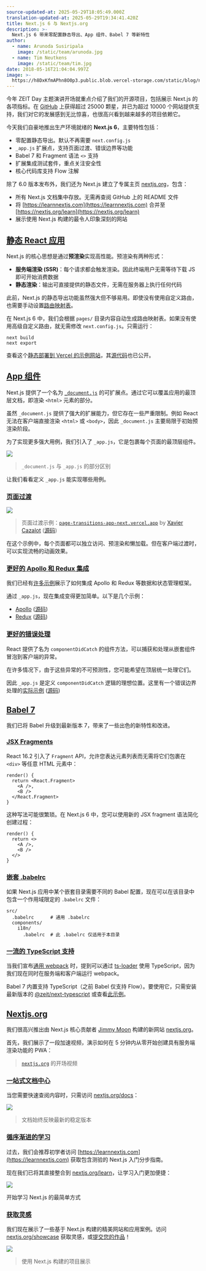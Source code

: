 ```yaml
---
source-updated-at: 2025-05-29T18:05:49.000Z
translation-updated-at: 2025-05-29T19:34:41.420Z
title: Next.js 6 与 Nextjs.org
description: >-
  Next.js 6 带来零配置静态导出、App 组件、Babel 7 等新特性
author:
  - name: Arunoda Susiripala
    image: /static/team/arunoda.jpg
  - name: Tim Neutkens
    image: /static/team/tim.jpg
date: 2018-05-16T21:04:04.997Z
image: >-
  https://h8DxKfmAPhn8O0p3.public.blob.vercel-storage.com/static/blog/next-6/twitter-card.png
---
```


今年 ZEIT Day 主题演讲开场就重点介绍了我们的开源项目，包括展示 Next.js 的各项指标。在 [GitHub](https://github.com/vercel/next.js) 上获得超过 25000 颗星，并已为超过 10000 个网站提供支持，我们对它的发展感到无比惊喜，也很高兴看到越来越多的项目依赖它。

今天我们自豪地推出生产环境就绪的 **Next.js 6**，主要特性包括：

*   零配置静态导出。默认不再需要 `next.config.js`
*   `_app.js` 扩展点，支持页面过渡、错误边界等功能
*   Babel 7 和 Fragment 语法 `<>` 支持
*   扩展集成测试套件，重点关注安全性
*   核心代码库支持 Flow 注解

除了 6.0 版本发布外，我们还为 Next.js 建立了专属主页 [nextjs.org](https://nextjs.org)，包含：

*   所有 Next.js 文档集中存放。无需再查阅 GitHub 上的 README 文件
*   将 [https://learnnextjs.com](https://learnnextjs.com) 合并至 [https://nextjs.org/learn](https://nextjs.org/learn)
*   展示使用 Next.js 构建的最令人印象深刻的网站

[静态 React 应用](#static-react-applications)
-------------------------------------------------------

Next.js 的核心思想是通过**预渲染**实现高性能。预渲染有两种形式：

*   **服务端渲染 (SSR)**：每个请求都会触发渲染。因此终端用户无需等待下载 JS 即可开始消费数据
*   **静态渲染**：输出可直接提供的静态文件，无需在服务器上执行任何代码

此前，Next.js 的静态导出功能虽然强大但不够易用。即使没有使用自定义路由，也需要手动设置[路由映射表](/docs#static-html-export)。

在 Next.js 6 中，我们会根据 `pages/` 目录内容自动生成路由映射表。如果没有使用高级自定义路由，就无需修改 `next.config.js`。只需运行：

```
next build
next export
```

查看这个[静态部署到 Vercel 的示例网站](https://out-khozebgbnl.now.sh/)，其[源代码](https://github.com/vercel/next.js/tree/canary/examples/basic-css)也已公开。

[App 组件](#app-component)
-------------------------------

Next.js 提供了一个名为 [`_document.js`](https://github.com/vercel/next.js#custom-document) 的可扩展点。通过它可以覆盖应用的最顶层文档，即渲染 `<html>` 元素的部分。

虽然 `_document.js` 提供了强大的扩展能力，但它存在一些严重限制。例如 React 无法在客户端直接渲染 `<html>` 或 `<body>`，因此 `_document.js` 主要局限于初始预渲染阶段。

为了实现更多强大用例，我们引入了 `_app.js`，它是包裹每个页面的最顶层组件。

![](https://h8DxKfmAPhn8O0p3.public.blob.vercel-storage.com/static/blog/next-6/document-app-differences.png)

> `_document.js` 与 `_app.js` 的部分区别

让我们看看定义 `_app.js` 能实现哪些用例。

### [页面过渡](#page-transitions)

![](https://h8DxKfmAPhn8O0p3.public.blob.vercel-storage.com/static/blog/next-6/page-transitions.png)

> 页面过渡示例：[`page-transitions-app-next.vercel.app`](https://page-transitions-app-next.vercel.app) by [Xavier Cazalot](https://github.com/xavczen%22) ([源码](https://github.com/xavczen/nextjs-page-transitions))

在这个示例中，每个页面都可以独立访问、预渲染和懒加载。但在客户端过渡时，可以实现流畅的动画效果。

### [更好的 Apollo 和 Redux 集成](#better-apollo-and-redux-integration)

我们已经有[许多示例](https://github.com/vercel/next.js/tree/canary/examples)展示了如何集成 Apollo 和 Redux 等数据和状态管理框架。

通过 `_app.js`，现在集成变得更加简单。以下是几个示例：

*   [Apollo](https://apollo-app-next.vercel.app) ([源码](https://github.com/vercel/next.js/tree/canary/examples/with-apollo))
*   [Redux](https://redux-app-next.vercel.app) ([源码](https://github.com/vercel/next.js/tree/canary/examples/with-redux))

### [更好的错误处理](#better-error-handling)

React 提供了名为 `componentDidCatch` 的组件方法，可以捕获和处理从嵌套组件冒泡到客户端的异常。

在许多情况下，由于这些异常的不可预测性，您可能希望在顶层统一处理它们。

因此 `_app.js` 是定义 `componentDidCatch` 逻辑的理想位置。这里有一个错误边界处理的[实际示例](https://error-app-next.vercel.app) ([源码](https://github.com/vercel/next.js/tree/canary/examples/with-componentdidcatch))

[Babel 7](#babel-7)
-------------------

我们已将 Babel 升级到最新版本 7，带来了一些出色的新特性和改进。

### [JSX Fragments](#jsx-fragments)

React 16.2 引入了 `Fragment` API，允许您表达元素列表而无需将它们包裹在 `<div>` 等任意 HTML 元素中：

```
render() {
  return <React.Fragment>
    <A />,
    <B />
  </React.Fragment>
}
```

这种写法可能很繁琐。在 Next.js 6 中，您可以使用新的 JSX fragment 语法简化创建过程：

```
render() {
  return <>
    <A />,
    <B />
  </>
}
```

### [嵌套 .babelrc](#nested-babelrc)

如果 Next.js 应用中某个嵌套目录需要不同的 Babel 配置，现在可以在该目录中包含一个作用域限定的 `.babelrc` 文件：

```
src/
  .babelrc      # 通用 .babelrc
  components/
    i18n/
      .babelrc  # 此 .babelrc 仅适用于本目录
```

### [一流的 TypeScript 支持](#first-class-typescript-support)

当我们宣布[通用 webpack](/blog/next-5) 时，提到可以通过 [ts-loader](https://github.com/TypeStrong/ts-loader) 使用 TypeScript，因为我们现在同时在服务端和客户端运行 webpack。

Babel 7 内置支持 TypeScript（之前 Babel 仅支持 Flow）。要使用它，只需安装最新版本的 [@zeit/next-typescript](https://github.com/vercel/next-plugins/tree/master/packages/next-typescript/#readme) 或查看[此示例](https://github.com/vercel/next.js/tree/canary/examples/with-typescript)。

[Nextjs.org](#nextjsorg)
------------------------

我们很高兴推出由 Next.js 核心贡献者 [Jimmy Moon](https://twitter.com/ragingwind) 构建的新网站 [nextjs.org](https://nextjs.org)。

首先，我们展示了一段加速视频，演示如何在 5 分钟内从零开始创建具有服务端渲染功能的 PWA：

> [`nextjs.org`](https://nextjs.org/) 的开场视频

### [一站式文档中心](#one-place-for-our-documentation)

当您需要快速查阅内容时，只需访问 [nextjs.org/docs](/docs)：

![](https://h8DxKfmAPhn8O0p3.public.blob.vercel-storage.com/static/blog/next-6/docs.png)

> 文档始终反映最新的稳定版本

### [循序渐进的学习](#learn-step-by-step)

过去，我们会推荐初学者访问 [https://learnnextjs.com](https://learnnextjs.com) 获取包含测验的 Next.js 入门分步指南。

现在我们已将其直接整合到 [nextjs.org/learn](https://nextjs.org/learn)，让学习入门更加便捷：

![](https://h8DxKfmAPhn8O0p3.public.blob.vercel-storage.com/static/blog/next-6/learn.png)

开始学习 Next.js 的最简单方式

### [获取灵感](#get-inspired)

我们现在展示了一些基于 Next.js 构建的精美网站和应用案例。访问 [nextjs.org/showcase](https://nextjs.org/showcase) 获取灵感，或[提交您的作品](https://github.com/vercel/next.js/issues/new?template=4.Nextjs.org_showcase.md)！

![](https://h8DxKfmAPhn8O0p3.public.blob.vercel-storage.com/static/blog/next-6/showcase.png)

> 使用 Next.js 构建的项目展示